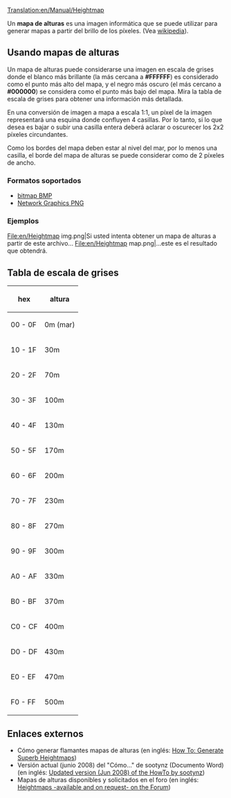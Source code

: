 [[Translation:en/Manual/Heightmap]]

Un '''mapa de alturas''' es una imagen informática que se puede utilizar para generar mapas a partir del brillo de los píxeles. (Vea [https://www.wikipedia.org/wiki/Heightmap wikipedia]).

==Usando mapas de alturas==
Un mapa de alturas puede considerarse una imagen en escala de grises donde el blanco más brillante (la más cercana a '''#FFFFFF''') es considerado como el punto más alto del mapa, y el negro más oscuro (el más cercano a '''#000000''') se considera como el punto más bajo del mapa. Mira la tabla de escala de grises para obtener una información más detallada.

En una conversión de imagen a mapa a escala 1:1, un píxel de la imagen representará una esquina donde confluyen 4 casillas. Por lo tanto, si lo que desea es bajar o subir una casilla entera deberá aclarar o oscurecer los 2x2 píxeles circundantes.

Como los bordes del mapa deben estar al nivel del mar, por lo menos una casilla, el borde del mapa de alturas se puede considerar como de 2 píxeles de ancho.

===Formatos soportados===
* [https://www.wikipedia.org/wiki/es:Windows bitmap BMP]
* [https://www.wikipedia.org/wiki/es:Portable Network Graphics PNG]

===Ejemplos===
<gallery>
File:en/Heightmap img.png|Si usted intenta obtener un mapa de alturas a partir de este archivo...
File:en/Heightmap map.png|...este es el resultado que obtendrá.
</gallery>

==Tabla de escala de grises==
{|
! hex
! altura
|-
| 00 - 0F
| 0m (mar)
|-
| 10 - 1F
| 30m
|-
| 20 - 2F
| 70m
|-
| 30 - 3F
| 100m
|-
| 40 - 4F
| 130m
|-
| 50 - 5F
| 170m
|-
| 60 - 6F
| 200m
|-
| 70 - 7F
| 230m
|-
| 80 - 8F
| 270m
|-
| 90 - 9F
| 300m
|-
| A0 - AF
| 330m
|-
| B0 - BF
| 370m
|-
| C0 - CF
| 400m
|-
| D0 - DF
| 430m
|-
| E0 - EF
| 470m
|-
| F0 - FF
| 500m
|}

==Enlaces externos==
*Cómo generar flamantes mapas de alturas (en inglés: [http://www.tt-forums.net/viewtopic.php?t=27052 How To: Generate Superb Heightmaps])
*Versión actual (junio 2008) del "Cómo..." de sootynz (Documento Word) (en inglés: [http://www.tt-forums.net/download/file.php?id=92633 Updated version (Jun 2008) of the HowTo by sootynz])
*Mapas de alturas disponibles y solicitados en el foro (en inglés: [http://www.tt-forums.net/viewtopic.php?t=29323 Heightmaps -available and on request- on the Forum])